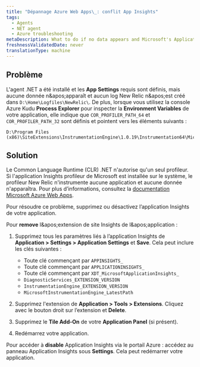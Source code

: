 ```yaml
---
title: "Dépannage Azure Web Apps\_: conflit App Insights"
tags:
  - Agents
  - NET agent
  - Azure troubleshooting
metaDescription: What to do if no data appears and Microsoft's Application Insights profiler is preventing the New Relic .NET profiler from instrumenting your app.
freshnessValidatedDate: never
translationType: machine
---
```


## Problème

L'agent .NET a été installé et les <DNT>**App Settings**</DNT> requis sont définis, mais aucune donnée n&amp;apos;apparaît et aucun log New Relic n&amp;apos;est créé dans `D:\Home\Logfiles\NewRelic\`. De plus, lorsque vous utilisez la console Azure Kudu <DNT>**Process Explorer**</DNT> pour inspecter la <DNT>**Environment Variables**</DNT> de votre application, elle indique que `COR_PROFILER_PATH_64` et `COR_PROFILER_PATH_32` sont définis et pointent vers les éléments suivants :

```
D:\Program Files (x86)\SiteExtensions\InstrumentationEngine\1.0.19\Instrumentation64\MicrosoftInstrumentationEngine_x64.dll
```

## Solution

Le Common Language Runtime (CLR) .NET n'autorise qu'un seul profileur. Si l'application Insights profileur de Microsoft est installée sur le système, le profileur New Relic n'instrumente aucune application et aucune donnée n'apparaîtra. Pour plus d’informations, consultez la [documentation Microsoft Azure Web Apps](https://docs.microsoft.com/en-us/azure/azure-monitor/app/azure-web-apps).

Pour résoudre ce problème, supprimez ou désactivez l’application Insights de votre application.

Pour <DNT>**remove**</DNT> l&amp;apos;extension de site Insights de l&amp;apos;application :

1. Supprimez tous les paramètres liés à l’application Insights de <DNT>**Application &gt; Settings &gt; Application Settings**</DNT> et <DNT>**Save**</DNT>. Cela peut inclure les clés suivantes :

   * Toute clé commençant par `APPINSIGHTS_`
   * Toute clé commençant par `APPLICATIONINSIGHTS_`
   * Toute clé commençant par `XDT_MicrosoftApplicationInsights_`
   * `DiagnosticServices_EXTENSION_VERSION`
   * `InstrumentationEngine_EXTENSION_VERSION`
   * `MicrosoftInstrumentationEngine_LatestPath`

2. Supprimez l'extension de <DNT>**Application &gt; Tools &gt; Extensions**</DNT>. Cliquez avec le bouton droit sur l’extension et <DNT>**Delete**</DNT>.

3. Supprimez le <DNT>**Tile Add-On**</DNT> de votre <DNT>**Application Panel**</DNT> (si présent).

4. Redémarrez votre application.

Pour accéder à <DNT>**disable**</DNT> Application Insights via le portail Azure : accédez au panneau Application Insights sous <DNT>**Settings**</DNT>. Cela peut redémarrer votre application.